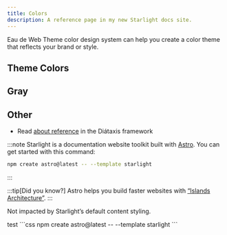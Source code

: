 ```yaml
---
title: Colors
description: A reference page in my new Starlight docs site.
---
```


Eau de Web Theme color design system can help you create a color theme that reflects your brand or style.

## Theme Colors
## Gray
## Other

- Read [about reference](https://diataxis.fr/reference/) in the Diátaxis framework

:::note
Starlight is a documentation website toolkit built with [Astro](https://astro.build/). You can get started with this command:

```sh
npm create astro@latest -- --template starlight
```

:::

:::tip[Did you know?]
Astro helps you build faster websites with [“Islands Architecture”](https://docs.astro.build/en/concepts/islands/).
:::

<div class="not-content">
	<p>Not impacted by Starlight’s default content styling.</p>
</div>



<Tabs>
	<TabItem label="Demo HTML">
test
  </TabItem>
	<TabItem label="Demo CSS">
    ```css
    npm create astro@latest -- --template starlight
    ```
  </TabItem>
</Tabs>
